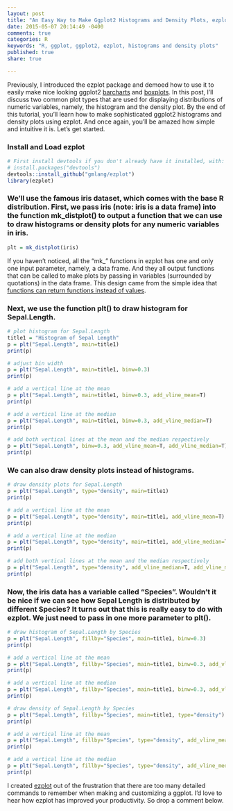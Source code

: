 ```yaml
---
layout: post
title: "An Easy Way to Make Ggplot2 Histograms and Density Plots, ezplot - Part 3"
date: 2015-05-07 20:14:49 -0400
comments: true
categories: R
keywords: "R, ggplot, ggplot2, ezplot, histograms and density plots"
published: true
share: true

---
```


Previously, I introduced the ezplot package and demoed how to use it to easily make nice looking ggplot2 [barcharts](http://masterr.org/r/an-easy-way-to-make-ggplot2-plots-ezplot-part1/) and [boxplots](http://masterr.org/r/an-easy-way-to-make-ggplot2-boxplots-ezplot-part2/). In this post, I'll discuss two common plot types that are used for displaying distributions of numeric variables, namely, the histogram and the density plot. By the end of this tutorial, you'll learn how to make sophisticated ggplot2 histograms and density plots using ezplot. And once again, you'll be amazed how simple and intuitive it is. Let's get started.

### Install and Load ezplot
```r
# First install devtools if you don't already have it installed, with:
# install.packages("devtools")
devtools::install_github("gmlang/ezplot")
library(ezplot)
```

### We'll use the famous iris dataset, which comes with the base R distribution. First, we pass iris (note: iris is a data frame) into the function mk_distplot() to output a function that we can use to draw histograms or density plots for any numeric variables in iris. 
```r
plt = mk_distplot(iris)
```

If you haven't noticed, all the "mk_" functions in ezplot has one and only one input parameter, namely, a data frame. And they all output functions that can be called to make plots by passing in variables (surrounded by quotations) in the data frame. This design came from the simple idea that [functions can return functions instead of values](http://masterr.org/r/functions-that-return-functions-part-2/). 

### Next, we use the function plt() to draw histogram for Sepal.Length.
```r
# plot histogram for Sepal.Length
title1 = "Histogram of Sepal Length"
p = plt("Sepal.Length", main=title1)
print(p)

# adjust bin width
p = plt("Sepal.Length", main=title1, binw=0.3)
print(p)

# add a vertical line at the mean
p = plt("Sepal.Length", main=title1, binw=0.3, add_vline_mean=T)
print(p)

# add a vertical line at the median
p = plt("Sepal.Length", main=title1, binw=0.3, add_vline_median=T)
print(p)

# add both vertical lines at the mean and the median respectively
p = plt("Sepal.Length", binw=0.3, add_vline_mean=T, add_vline_median=T)
print(p)
```

### We can also draw density plots instead of histograms.
```r
# draw density plots for Sepal.Length
p = plt("Sepal.Length", type="density", main=title1)
print(p)

# add a vertical line at the mean
p = plt("Sepal.Length", type="density", main=title1, add_vline_mean=T)
print(p)

# add a vertical line at the median
p = plt("Sepal.Length", type="density", main=title1, add_vline_median=T)
print(p)

# add both vertical lines at the mean and the median respectively
p = plt("Sepal.Length", type="density", add_vline_median=T, add_vline_mean=T)
print(p)
```

### Now, the iris data has a variable called "Species". Wouldn't it be nice if we can see how Sepal Length is distributed by different Species? It turns out that this is really easy to do with ezplot. We just need to pass in one more parameter to plt().
```r
# draw histogram of Sepal.Length by Species
p = plt("Sepal.Length", fillby="Species", main=title1, binw=0.3)
print(p)

# add a vertical line at the mean
p = plt("Sepal.Length", fillby="Species", main=title1, binw=0.3, add_vline_mean=T)
print(p)

# add a vertical line at the median
p = plt("Sepal.Length", fillby="Species", main=title1, binw=0.3, add_vline_median=T)
print(p)

# draw density of Sepal.Length by Species
p = plt("Sepal.Length", fillby="Species", main=title1, type="density")
print(p)

# add a vertical line at the mean
p = plt("Sepal.Length", fillby="Species", type="density", add_vline_mean=T)
print(p)

# add a vertical line at the median
p = plt("Sepal.Length", fillby="Species", type="density", add_vline_median=T)
print(p)
```

I created [ezplot](https://github.com/gmlang/ezplot) out of the frustration that there are too many detailed commands to remember when making and customizing a ggplot. I'd love to hear how ezplot has improved your productivity. So drop a comment below.